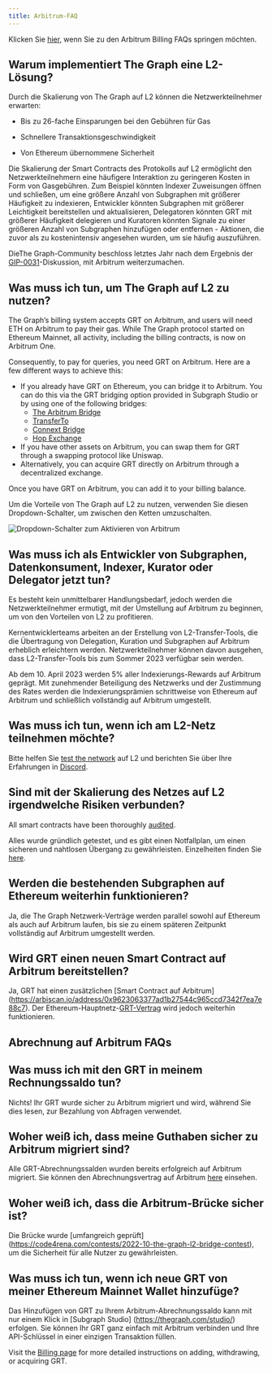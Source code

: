 ```yaml
---
title: Arbitrum-FAQ
---
```


Klicken Sie [hier](#billing-on-arbitrum-faqs), wenn Sie zu den Arbitrum Billing FAQs springen möchten.

## Warum implementiert The Graph eine L2-Lösung?

Durch die Skalierung von The Graph auf L2 können die Netzwerkteilnehmer erwarten:

- Bis zu 26-fache Einsparungen bei den Gebühren für Gas

- Schnellere Transaktionsgeschwindigkeit

- Von Ethereum übernommene Sicherheit

Die Skalierung der Smart Contracts des Protokolls auf L2 ermöglicht den Netzwerkteilnehmern eine häufigere Interaktion zu geringeren Kosten in Form von Gasgebühren. Zum Beispiel könnten Indexer Zuweisungen öffnen und schließen, um eine größere Anzahl von Subgraphen mit größerer Häufigkeit zu indexieren, Entwickler könnten Subgraphen mit größerer Leichtigkeit bereitstellen und aktualisieren, Delegatoren könnten GRT mit größerer Häufigkeit delegieren und Kuratoren könnten Signale zu einer größeren Anzahl von Subgraphen hinzufügen oder entfernen - Aktionen, die zuvor als zu kostenintensiv angesehen wurden, um sie häufig auszuführen.

DieThe Graph-Community beschloss letztes Jahr nach dem Ergebnis der [GIP-0031](https://forum.thegraph.com/t/gip-0031-arbitrum-grt-bridge/3305)-Diskussion, mit Arbitrum weiterzumachen.

## Was muss ich tun, um The Graph auf L2 zu nutzen?

The Graph’s billing system accepts GRT on Arbitrum, and users will need ETH on Arbitrum to pay their gas. While The Graph protocol started on Ethereum Mainnet, all activity, including the billing contracts, is now on Arbitrum One.

Consequently, to pay for queries, you need GRT on Arbitrum. Here are a few different ways to achieve this:

- If you already have GRT on Ethereum, you can bridge it to Arbitrum. You can do this via the GRT bridging option provided in Subgraph Studio or by using one of the following bridges:
  - [The Arbitrum Bridge](https://bridge.arbitrum.io/?l2ChainId=42161)
  - [TransferTo](https://transferto.xyz/swap)
  - [Connext Bridge](https://bridge.connext.network/)
  - [Hop Exchange](https://app.hop.exchange/#/send?token=ETH)
- If you have other assets on Arbitrum, you can swap them for GRT through a swapping protocol like Uniswap.
- Alternatively, you can acquire GRT directly on Arbitrum through a decentralized exchange.

Once you have GRT on Arbitrum, you can add it to your billing balance.

Um die Vorteile von The Graph auf L2 zu nutzen, verwenden Sie diesen Dropdown-Schalter, um zwischen den Ketten umzuschalten.

![Dropdown-Schalter zum Aktivieren von Arbitrum](/img/arbitrum-screenshot-toggle.png)

## Was muss ich als Entwickler von Subgraphen, Datenkonsument, Indexer, Kurator oder Delegator jetzt tun?

Es besteht kein unmittelbarer Handlungsbedarf, jedoch werden die Netzwerkteilnehmer ermutigt, mit der Umstellung auf Arbitrum zu beginnen, um von den Vorteilen von L2 zu profitieren.

Kernentwicklerteams arbeiten an der Erstellung von L2-Transfer-Tools, die die Übertragung von Delegation, Kuration und Subgraphen auf Arbitrum erheblich erleichtern werden. Netzwerkteilnehmer können davon ausgehen, dass L2-Transfer-Tools bis zum Sommer 2023 verfügbar sein werden.

Ab dem 10. April 2023 werden 5% aller Indexierungs-Rewards auf Arbitrum geprägt. Mit zunehmender Beteiligung des Netzwerks und der Zustimmung des Rates werden die Indexierungsprämien schrittweise von Ethereum auf Arbitrum und schließlich vollständig auf Arbitrum umgestellt.

## Was muss ich tun, wenn ich am L2-Netz teilnehmen möchte?

Bitte helfen Sie [test the network](https://testnet.thegraph.com/explorer) auf L2 und berichten Sie über Ihre Erfahrungen in [Discord](https://discord.gg/graphprotocol).

## Sind mit der Skalierung des Netzes auf L2 irgendwelche Risiken verbunden?

All smart contracts have been thoroughly [audited](https://github.com/graphprotocol/contracts/blob/main/packages/contracts/audits/OpenZeppelin/2022-07-graph-arbitrum-bridge-audit.pdf).

Alles wurde gründlich getestet, und es gibt einen Notfallplan, um einen sicheren und nahtlosen Übergang zu gewährleisten. Einzelheiten finden Sie [here](https://forum.thegraph.com/t/gip-0037-the-graph-arbitrum-deployment-with-linear-rewards-minted-in-l2/3551#risks-and-security-considerations-20).

## Werden die bestehenden Subgraphen auf Ethereum weiterhin funktionieren?

Ja, die The Graph Netzwerk-Verträge werden parallel sowohl auf Ethereum als auch auf Arbitrum laufen, bis sie zu einem späteren Zeitpunkt vollständig auf Arbitrum umgestellt werden.

## Wird GRT einen neuen Smart Contract auf Arbitrum bereitstellen?

Ja, GRT hat einen zusätzlichen [Smart Contract auf Arbitrum] (https://arbiscan.io/address/0x9623063377ad1b27544c965ccd7342f7ea7e88c7). Der Ethereum-Hauptnetz-[GRT-Vertrag](https://etherscan.io/token/0xc944e90c64b2c07662a292be6244bdf05cda44a7) wird jedoch weiterhin funktionieren.

## Abrechnung auf Arbitrum FAQs

## Was muss ich mit den GRT in meinem Rechnungssaldo tun?

Nichts! Ihr GRT wurde sicher zu Arbitrum migriert und wird, während Sie dies lesen, zur Bezahlung von Abfragen verwendet.

## Woher weiß ich, dass meine Guthaben sicher zu Arbitrum migriert sind?

Alle GRT-Abrechnungssalden wurden bereits erfolgreich auf Arbitrum migriert. Sie können den Abrechnungsvertrag auf Arbitrum [here](https://arbiscan.io/address/0x1B07D3344188908Fb6DEcEac381f3eE63C48477a) einsehen.

## Woher weiß ich, dass die Arbitrum-Brücke sicher ist?

Die Brücke wurde [umfangreich geprüft] (https://code4rena.com/contests/2022-10-the-graph-l2-bridge-contest), um die Sicherheit für alle Nutzer zu gewährleisten.

## Was muss ich tun, wenn ich neue GRT von meiner Ethereum Mainnet Wallet hinzufüge?

Das Hinzufügen von GRT zu Ihrem Arbitrum-Abrechnungssaldo kann mit nur einem Klick in [Subgraph Studio] (https://thegraph.com/studio/) erfolgen. Sie können Ihr GRT ganz einfach mit Arbitrum verbinden und Ihre API-Schlüssel in einer einzigen Transaktion füllen.

Visit the [Billing page](/billing/) for more detailed instructions on adding, withdrawing, or acquiring GRT.
